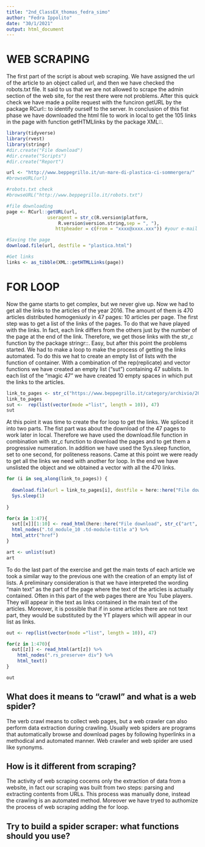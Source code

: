 ```yaml
---
title: "2nd_ClassEX_thomas_fedra_simo"
author: "Fedra Ippolito"
date: "30/1/2021"
output: html_document
---
```

# WEB SCRAPING 

The first part of the script is about web scraping. We have assigned the url of the article to an object called url, and then we have checked the robots.txt file. It said to us that we are not allowed to scrape the admin section of the web site, for the rest there were not problems.
After this quick check we have made a polite request with the funciron getURL by the package RCurl:: to identify ourself to the server. 
In conclusion of this fist phase we have downloaded the html file to work in local to get the 105 links in the page with function getHTMLlinks by the package XML::.

```r
library(tidyverse)
library(rvest)
library(stringr)
#dir.create("File download")
#dir.create("Scripts")
#dir.create("Report")

url <- "http://www.beppegrillo.it/un-mare-di-plastica-ci-sommergera/"
#browseURL(url)

#robots.txt check
#browseURL("http://www.beppegrillo.it/robots.txt")

#file downloading
page <- RCurl::getURL(url, 
               useragent = str_c(R.version$platform,
                   R.version$version.string,sep = ", "),
                  httpheader = c(From = "xxxx@xxxx.xxx")) #your e-mail address

#Saving the page
download.file(url, destfile = "plastica.html")

#Get links
links <- as_tibble(XML::getHTMLLinks(page))

```

# FOR LOOP

Now the game starts to get complex, but we never give up. Now we had to get all the links to the articles of the year 2016. The amount of them is 470 articles distributed homogeniuxly in 47 pages: 10 articles per page.
The first step was to get a list of the links of the pages. To do that we have played with the links. In fact, each link differs from the others just by the number of the page at the end of the link. Therefore, we get those links with the str_c function by the package stringr::. Easy, but after this point the problems started. We had to make a loop to make the process of getting the links automated. To do this we hat to create an empty list of lists with the function of container. With a combination of the rep(replicate) and vector functions we have created an empty list ("sut") containing 47 sublists. In each list of the "magic 47" we have created 10 empty spaces in which put the links to the articles. 
```r
link_to_pages <- str_c("https://www.beppegrillo.it/category/archivio/2016/page/", 1:47, "/")
link_to_pages
sut <-  rep(list(vector(mode ="list", length = 10)), 47)
sut
```
At this point it was time to create the for loop to get the links. We spliced it into two parts. The fist part was about the download of the 47 pages to work later in local. Therefore we have used the download.file function in combination with str_c function to download the pages and to get them a progressive numeration. In addition we have used the Sys.sleep function, set to one second, for politeness reasons. Came at this point we were ready to get all the links we need with another for loop. In the end we have unslisted the object and we obtained a vector with all the 470 links. 
```r


for (i in seq_along(link_to_pages)) {
  
  download.file(url = link_to_pages[i], destfile = here::here("File download", str_c("art", i, ".html")))
  Sys.sleep(1)
  
}

for(x in 1:47){
  sut[[x]][1:10] <- read_html(here::here("File download", str_c("art", x, ".html"))) %>% 
  html_nodes(".td_module_10 .td-module-title a") %>% 
  html_attr("href")
}

art <- unlist(sut)
art
```
To do the last part of the exercise and get the main texts of each article we took a similar way to the previous one with the creation of an empty list of lists. A preliminary consideration is that we have interpreted  the wording "main text" as the part of the page where the text of the articles is actually contained. Often in this part of the web pages there are You Tube players. They will appear in the text as links contained in the main text of the articles. 
Moreover, it is possible that if in some articles there are not text part, they would be substituted by the YT players which will appear in our list as links.
```r
out <- rep(list(vector(mode ="list", length = 10)), 47)

for(z in 1:470){
  out[[z]] <- read_html(art[z]) %>% 
    html_nodes(".rs_preserve+ div") %>% 
    html_text()
}

out

```


## What does it means to "crawl" and what is a web spider?

The verb crawl means to collect web pages, but a web crawler can also perform data extraction during crawling. Usually web spiders are programs that automatically browse and download pages by following hyperlinks in a methodical and automated manner. Web crawler and web spider are used like synonyms. 

## How is it different from scraping?

The activity of web scraping cocerns only the extraction of data from a website, in fact our scraping was built from two steps: parsing and extracting contents from URLs. This process was manually done, instead the crawling is an automated method. Moreover we have tryed to authomize the process of web scraping adding the for loop. 

## Try to build a spider scraper: what functions should you use?


